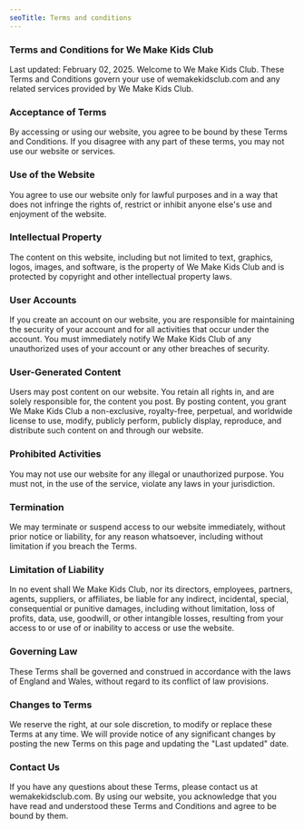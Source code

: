 ```yaml
---
seoTitle: Terms and conditions
---
```


### Terms and Conditions for We Make Kids Club

Last updated: February 02, 2025. Welcome to We Make Kids Club. These Terms and Conditions govern your use of wemakekidsclub.com and any related services provided by We Make Kids Club.

### Acceptance of Terms

By accessing or using our website, you agree to be bound by these Terms and Conditions. If you disagree with any part of these terms, you may not use our website or services.

### Use of the Website

You agree to use our website only for lawful purposes and in a way that does not infringe the rights of, restrict or inhibit anyone else's use and enjoyment of the website.

### Intellectual Property

The content on this website, including but not limited to text, graphics, logos, images, and software, is the property of We Make Kids Club and is protected by copyright and other intellectual property laws.

### User Accounts

If you create an account on our website, you are responsible for maintaining the security of your account and for all activities that occur under the account. You must immediately notify We Make Kids Club of any unauthorized uses of your account or any other breaches of security.

### User-Generated Content

Users may post content on our website. You retain all rights in, and are solely responsible for, the content you post. By posting content, you grant We Make Kids Club a non-exclusive, royalty-free, perpetual, and worldwide license to use, modify, publicly perform, publicly display, reproduce, and distribute such content on and through our website.

### Prohibited Activities

You may not use our website for any illegal or unauthorized purpose. You must not, in the use of the service, violate any laws in your jurisdiction.

### Termination

We may terminate or suspend access to our website immediately, without prior notice or liability, for any reason whatsoever, including without limitation if you breach the Terms.

### Limitation of Liability

In no event shall We Make Kids Club, nor its directors, employees, partners, agents, suppliers, or affiliates, be liable for any indirect, incidental, special, consequential or punitive damages, including without limitation, loss of profits, data, use, goodwill, or other intangible losses, resulting from your access to or use of or inability to access or use the website.

### Governing Law

These Terms shall be governed and construed in accordance with the laws of England and Wales, without regard to its conflict of law provisions.

### Changes to Terms

We reserve the right, at our sole discretion, to modify or replace these Terms at any time. We will provide notice of any significant changes by posting the new Terms on this page and updating the "Last updated" date.

### Contact Us

If you have any questions about these Terms, please contact us at wemakekidsclub.com. By using our website, you acknowledge that you have read and understood these Terms and Conditions and agree to be bound by them.
